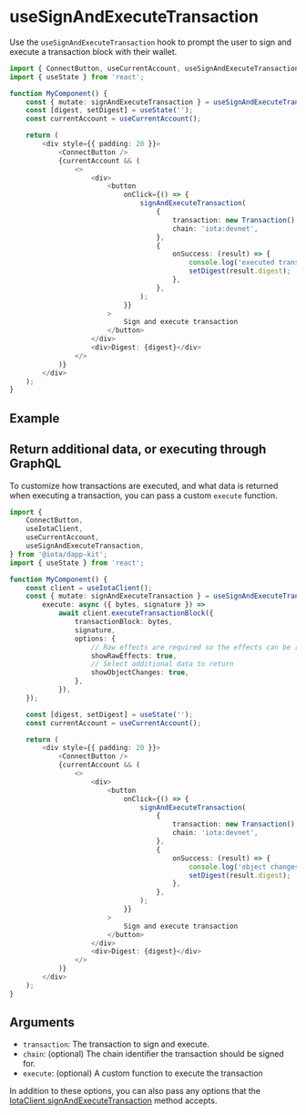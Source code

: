 
# useSignAndExecuteTransaction

Use the `useSignAndExecuteTransaction` hook to prompt the user to sign and execute a transaction
block with their wallet.

```ts
import { ConnectButton, useCurrentAccount, useSignAndExecuteTransaction } from '@iota/dapp-kit';
import { useState } from 'react';

function MyComponent() {
    const { mutate: signAndExecuteTransaction } = useSignAndExecuteTransaction();
    const [digest, setDigest] = useState('');
    const currentAccount = useCurrentAccount();

    return (
        <div style={{ padding: 20 }}>
            <ConnectButton />
            {currentAccount && (
                <>
                    <div>
                        <button
                            onClick={() => {
                                signAndExecuteTransaction(
                                    {
                                        transaction: new Transaction(),
                                        chain: 'iota:devnet',
                                    },
                                    {
                                        onSuccess: (result) => {
                                            console.log('executed transaction', result);
                                            setDigest(result.digest);
                                        },
                                    },
                                );
                            }}
                        >
                            Sign and execute transaction
                        </button>
                    </div>
                    <div>Digest: {digest}</div>
                </>
            )}
        </div>
    );
}
```

## Example

<UseSignAndExecuteTransactionExample />

## Return additional data, or executing through GraphQL

To customize how transactions are executed, and what data is returned when executing a transaction,
you can pass a custom `execute` function.

```ts
import {
    ConnectButton,
    useIotaClient,
    useCurrentAccount,
    useSignAndExecuteTransaction,
} from '@iota/dapp-kit';
import { useState } from 'react';

function MyComponent() {
    const client = useIotaClient();
    const { mutate: signAndExecuteTransaction } = useSignAndExecuteTransaction({
        execute: async ({ bytes, signature }) =>
            await client.executeTransactionBlock({
                transactionBlock: bytes,
                signature,
                options: {
                    // Raw effects are required so the effects can be reported back to the wallet
                    showRawEffects: true,
                    // Select additional data to return
                    showObjectChanges: true,
                },
            }),
    });

    const [digest, setDigest] = useState('');
    const currentAccount = useCurrentAccount();

    return (
        <div style={{ padding: 20 }}>
            <ConnectButton />
            {currentAccount && (
                <>
                    <div>
                        <button
                            onClick={() => {
                                signAndExecuteTransaction(
                                    {
                                        transaction: new Transaction(),
                                        chain: 'iota:devnet',
                                    },
                                    {
                                        onSuccess: (result) => {
                                            console.log('object changes', result.objectChanges);
                                            setDigest(result.digest);
                                        },
                                    },
                                );
                            }}
                        >
                            Sign and execute transaction
                        </button>
                    </div>
                    <div>Digest: {digest}</div>
                </>
            )}
        </div>
    );
}
```

## Arguments

-   `transaction`: The transaction to sign and execute.
-   `chain`: (optional) The chain identifier the transaction should be signed for.
-   `execute`: (optional) A custom function to execute the transaction

In addition to these options, you can also pass any options that the
[IotaClient.signAndExecuteTransaction](/typedoc/classes/_iota_iota.client.IotaClient.html#signAndExecuteTransactionBlock)
method accepts.
